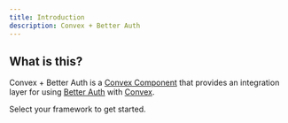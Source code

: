 ```yaml
---
title: Introduction
description: Convex + Better Auth
---
```


## What is this?

Convex + Better Auth is a [Convex Component](https://www.convex.dev/components) that provides an integration layer for using [Better Auth](https://www.better-auth.com) with [Convex](https://www.convex.dev).

Select your framework to get started.

<Cards>
  <Card title="React (Single Page App)" href="/getting-started/react" />
</Cards>
